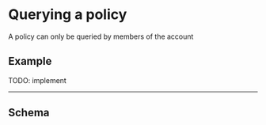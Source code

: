 
# Querying a policy

A policy can only be queried by members of the account

## Example

TODO: implement

---

## Schema

<Schema />
